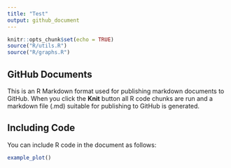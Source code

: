 ```yaml
---
title: "Test"
output: github_document
---
```


```r
knitr::opts_chunk$set(echo = TRUE)
source("R/utils.R")
source("R/graphs.R")
```

## GitHub Documents

This is an R Markdown format used for publishing markdown documents to GitHub. When you click the **Knit** button all R code chunks are run and a markdown file (.md) suitable for publishing to GitHub is generated.

## Including Code

You can include R code in the document as follows:

```r
example_plot()
```

